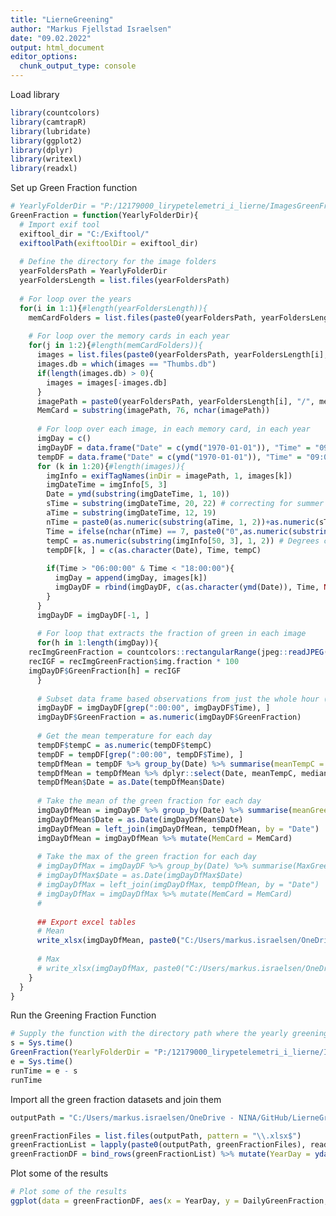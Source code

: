```yaml
---
title: "LierneGreening"
author: "Markus Fjellstad Israelsen"
date: "09.02.2022"
output: html_document
editor_options: 
  chunk_output_type: console
---
```


Load library
```r

library(countcolors)
library(camtrapR)
library(lubridate)
library(ggplot2)
library(dplyr)
library(writexl)
library(readxl)

```

Set up Green Fraction function
```r

# YearlyFolderDir = "P:/12179000_lirypetelemetri_i_lierne/ImagesGreenFraction/"
GreenFraction = function(YearlyFolderDir){
  # Import exif tool
  exiftool_dir = "C:/Exiftool/"        
  exiftoolPath(exiftoolDir = exiftool_dir)
  
  # Define the directory for the image folders
  yearFoldersPath = YearlyFolderDir
  yearFoldersLength = list.files(yearFoldersPath)
  
  # For loop over the years
  for(i in 1:1){#length(yearFoldersLength)){
    memCardFolders = list.files(paste0(yearFoldersPath, yearFoldersLength[i]))
    
    # For loop over the memory cards in each year
    for(j in 1:2){#length(memCardFolders)){
      images = list.files(paste0(yearFoldersPath, yearFoldersLength[i], "/", memCardFolders[j]))
      images.db = which(images == "Thumbs.db")
      if(length(images.db) > 0){
        images = images[-images.db]
      }
      imagePath = paste0(yearFoldersPath, yearFoldersLength[i], "/", memCardFolders[j])
      MemCard = substring(imagePath, 76, nchar(imagePath))
      
      # For loop over each image, in each memory card, in each year
      imgDay = c()
      imgDayDF = data.frame("Date" = c(ymd("1970-01-01")), "Time" = "09:00:00", GreenFraction = c(NA), periodTempC = NA)
      tempDF = data.frame("Date" = c(ymd("1970-01-01")), "Time" = "09:00:00", tempC = NA)
      for (k in 1:20){#length(images)){
        imgInfo = exifTagNames(inDir = imagePath, 1, images[k])
        imgDateTime = imgInfo[5, 3]
        Date = ymd(substring(imgDateTime, 1, 10))
        sTime = substring(imgDateTime, 20, 22) # correcting for summer time
        aTime = substring(imgDateTime, 12, 19)
        nTime = paste0(as.numeric(substring(aTime, 1, 2))+as.numeric(sTime), substring(aTime, 3, 8))
        Time = ifelse(nchar(nTime) == 7, paste0("0",as.numeric(substring(aTime, 1, 2))+as.numeric(sTime), substring(aTime, 3, 8)), nTime)
        tempC = as.numeric(substring(imgInfo[50, 3], 1, 2)) # Degrees centigrade
        tempDF[k, ] = c(as.character(Date), Time, tempC)
        
        if(Time > "06:00:00" & Time < "18:00:00"){
          imgDay = append(imgDay, images[k])
          imgDayDF = rbind(imgDayDF, c(as.character(ymd(Date)), Time, NA, as.numeric(tempC)))
        }
      }
      imgDayDF = imgDayDF[-1, ]
      
      # For loop that extracts the fraction of green in each image
      for(h in 1:length(imgDay)){
    recImgGreenFraction = countcolors::rectangularRange(jpeg::readJPEG(paste0(imagePath, "/", imgDay[h])), upper = c(0.60, 1, 0.4), lower = c(0, 0.4, 0), color.pixels = FALSE, plotting = FALSE)
    recIGF = recImgGreenFraction$img.fraction * 100
    imgDayDF$GreenFraction[h] = recIGF
      }
      
      # Subset data frame based observations from just the whole hour (for instance, 12:00:00, 13:00:00 and so on.)
      imgDayDF = imgDayDF[grep(":00:00", imgDayDF$Time), ] 
      imgDayDF$GreenFraction = as.numeric(imgDayDF$GreenFraction)
      
      # Get the mean temperature for each day
      tempDF$tempC = as.numeric(tempDF$tempC)
      tempDF = tempDF[grep(":00:00", tempDF$Time), ]
      tempDfMean = tempDF %>% group_by(Date) %>% summarise(meanTempC = mean(tempC, na.rm = TRUE), minTempC = min(tempC, na.rm = TRUE), maxTempC = max(tempC, na.rm = TRUE), medianTempC = median(tempC, na.rm = TRUE))
      tempDfMean = tempDfMean %>% dplyr::select(Date, meanTempC, medianTempC, minTempC, maxTempC)
      tempDfMean$Date = as.Date(tempDfMean$Date)
      
      # Take the mean of the green fraction for each day
      imgDayDfMean = imgDayDF %>% group_by(Date) %>% summarise(meanGreenFraction = mean(GreenFraction, na.rm = TRUE), maxGreenFraction = max(GreenFraction, na.rm = TRUE), meanPeriodTempC = mean(as.numeric(periodTempC), na.rm = TRUE), medianPeriodTempC = median(as.numeric(periodTempC), na.rm = TRUE), minPeriodTempC = min(as.numeric(periodTempC), na.rm = TRUE), maxPeriodTempC = max(as.numeric(periodTempC), na.rm = TRUE))
      imgDayDfMean$Date = as.Date(imgDayDfMean$Date)
      imgDayDfMean = left_join(imgDayDfMean, tempDfMean, by = "Date")
      imgDayDfMean = imgDayDfMean %>% mutate(MemCard = MemCard)
      
      # Take the max of the green fraction for each day
      # imgDayDfMax = imgDayDF %>% group_by(Date) %>% summarise(MaxGreenFraction = max(GreenFraction, na.rm = TRUE), meanPeriodTempC = mean(as.numeric(periodTempC), na.rm = TRUE), medianPeriodTempC = median(as.numeric(periodTempC), na.rm = TRUE), minPeriodTempC = min(as.numeric(periodTempC), na.rm = TRUE), maxPeriodTempC = max(as.numeric(periodTempC), na.rm = TRUE))
      # imgDayDfMax$Date = as.Date(imgDayDfMax$Date)
      # imgDayDfMax = left_join(imgDayDfMax, tempDfMean, by = "Date")
      # imgDayDfMax = imgDayDfMax %>% mutate(MemCard = MemCard)
      # 
      
      ## Export excel tables
      # Mean
      write_xlsx(imgDayDfMean, paste0("C:/Users/markus.israelsen/OneDrive - NINA/GitHub/LierneGreening/LierneGreening/Output/", "dailyGreen_", substring(yearFoldersLength[i], 14, 17), "_", substring(imagePath, 76, 89), ".xlsx"))
      
      # Max
      # write_xlsx(imgDayDfMax, paste0("C:/Users/markus.israelsen/OneDrive - NINA/GitHub/LierneGreening/LierneGreening/Output/", "dailyMax_", substring(yearFoldersLength[i], 14, 17), "_", substring(imagePath, 76, 89), ".xlsx"))
    }
  }
}

```

Run the Greening Fraction Function
```r

# Supply the function with the directory path where the yearly greening images are stored (Kamerabilder 2019, Kamerabilder 2020..)
s = Sys.time()
GreenFraction(YearlyFolderDir = "P:/12179000_lirypetelemetri_i_lierne/ImagesGreenFraction/")
e = Sys.time()
runTime = e - s
runTime

```

Import all the green fraction datasets and join them
```r

outputPath = "C:/Users/markus.israelsen/OneDrive - NINA/GitHub/LierneGreening/LierneGreening/Output/"

greenFractionFiles = list.files(outputPath, pattern = "\\.xlsx$")
greenFractionList = lapply(paste0(outputPath, greenFractionFiles), read_excel)
greenFractionDF = bind_rows(greenFractionList) %>% mutate(YearDay = yday(Date))

```

Plot some of the results
```r

# Plot some of the results
ggplot(data = greenFractionDF, aes(x = YearDay, y = DailyGreenFraction, group = MemCard)) + geom_line() + scale_color_manual()

```





































